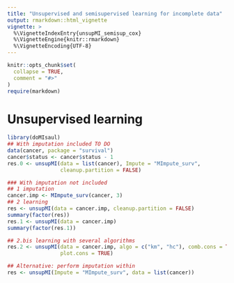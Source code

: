 ```yaml
---
title: "Unsupervised and semisupervised learning for incomplete data"
output: rmarkdown::html_vignette
vignette: >
  %\VignetteIndexEntry{unsupMI_semisup_cox}
  %\VignetteEngine{knitr::rmarkdown}
  %\VignetteEncoding{UTF-8}
---
```


```r
knitr::opts_chunk$set(
  collapse = TRUE,
  comment = "#>"
)
require(markdown)
```

# Unsupervised learning
```r
library(doMIsaul)
## With imputation included TO DO
data(cancer, package = "survival")
cancer$status <- cancer$status - 1
res.0 <- unsupMI(data = list(cancer), Impute = "MImpute_surv",
                 cleanup.partition = FALSE)

### With imputation not included
## 1 imputation
cancer.imp <- MImpute_surv(cancer, 3)
## 2 learning
res <- unsupMI(data = cancer.imp, cleanup.partition = FALSE)
summary(factor(res))
res.1 <- unsupMI(data = cancer.imp)
summary(factor(res.1))

## 2.bis learning with several algorithms
res.2 <- unsupMI(data = cancer.imp, algo = c("km", "hc"), comb.cons = TRUE,
                 plot.cons = TRUE)

## Alternative: perform imputation within
res <- unsupMI(Impute = "MImpute_surv", data = list(cancer))

```

